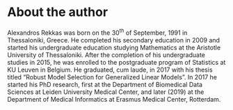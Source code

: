 \pagestyle{fancy}
# About the author {.unnumbered}

Alexandros Rekkas was born on the $\text{30}^\text{th}$ of September, 1991 in
Thessaloniki, Greece. He completed his secondary education in 2009 and started
his undergraduate education studying Mathematics at the Aristotle University of
Thessaloniki. After the completion of his undergraduate studies in 2015, he was
enrolled to the postgraduate program of Statistics at KU Leuven in Belgium. He
graduated, cum laude, in 2017 with his thesis titled "Robust Model Selection for
Generalized Linear Models". In 2017 he started his PhD research, first at the
Department of Biomedical Data Sciences at Leiden University Medical Center, and
later (2019) at the Department of Medical Informatics at Erasmus Medical Center,
Rotterdam.

\clearpage\null\pagestyle{empty}
\clearpage\null\pagestyle{empty}
\includepdf{back_cover.pdf}
